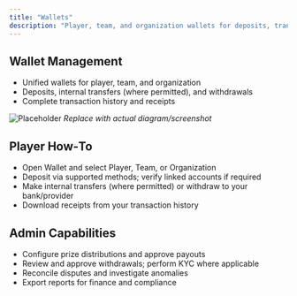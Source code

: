 ```yaml
---
title: "Wallets"
description: "Player, team, and organization wallets for deposits, transfers, and withdrawals."
---
```


## Wallet Management
- Unified wallets for player, team, and organization
- Deposits, internal transfers (where permitted), and withdrawals
- Complete transaction history and receipts

![Placeholder](/images/screenshots/wallets.png)
*Replace with actual diagram/screenshot*

## Player How‑To
- Open Wallet and select Player, Team, or Organization
- Deposit via supported methods; verify linked accounts if required
- Make internal transfers (where permitted) or withdraw to your bank/provider
- Download receipts from your transaction history
## Admin Capabilities
- Configure prize distributions and approve payouts
- Review and approve withdrawals; perform KYC where applicable
- Reconcile disputes and investigate anomalies
- Export reports for finance and compliance

